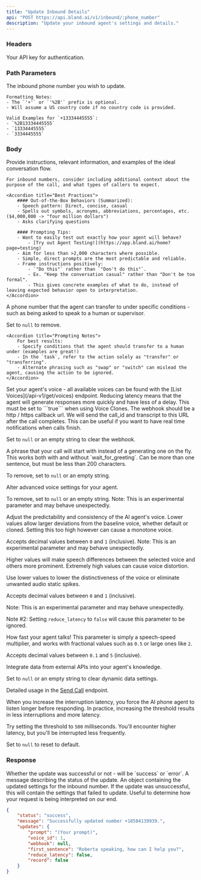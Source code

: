 ```yaml
---
title: "Update Inbound Details"
api: "POST https://api.bland.ai/v1/inbound/:phone_number"
description: "Update your inbound agent's settings and details."
---
```


### Headers

<ParamField header="authorization" type="string" required>
  Your API key for authentication.
</ParamField>

### Path Parameters

<ParamField path="phone_number" type="string">
    The inbound phone number you wish to update. 
    
    Formatting Notes:
    - The `'+'` or `'%2B'` prefix is optional.
    - Will assume a US country code if no country code is provided.

    Valid Examples for `+13334445555`:
    - `%2B13334445555`
    - `13334445555`
    - `3334445555`
</ParamField>

### Body

<ParamField body="prompt" type="string" required>
    Provide instructions, relevant information, and examples of the ideal conversation flow. 

    For inbound numbers, consider including additional context about the purpose of the call, and what types of callers to expect.

    <Accordion title="Best Practices">
        #### Out-of-the-Box Behaviors (Summarized):
        - Speech pattern: Direct, concise, casual
        - Spells out symbols, acronyms, abbreviations, percentages, etc. ($4,000,000 -> "four million dollars")
        - Asks clarifying questions

        #### Prompting Tips:
        - Want to easily test out exactly how your agent will behave?
            - [Try out Agent Testing!](https://app.bland.ai/home?page=testing)
        - Aim for less than >2,000 characters where possible.
        - Simple, direct prompts are the most predictable and reliable.
        - Frame instructions positively: 
            - `"Do this"` rather than `"Don't do this"`. 
            - Ex. "Keep the conversation casual" rather than "Don't be too formal".
            - This gives concrete examples of what to do, instead of leaving expected behavior open to interpretation.
    </Accordion>
</ParamField>

<ParamField body="transfer_phone_number" type="string">
  A phone number that the agent can transfer to under specific conditions - such as being asked to speak to a human or supervisor.

  Set to `null` to remove.

    <Accordion title="Prompting Notes">
        For best results:
        - Specify conditions that the agent should transfer to a human under (examples are great!)
        - In the `task`, refer to the action solely as "transfer" or "transferring".
        - Alternate phrasing such as "swap" or "switch" can mislead the agent, causing the action to be ignored.
    </Accordion>
</ParamField>

<ParamField body="voice_id" type="integer">
  Set your agent's voice - all available voices can be found with the [List Voices](/api-v1/get/voices) endpoint.
</ParamField>

<ParamField body="reduce_latency" type="boolean" default="true">
  Reducing latency means that the agent will generate responses more quickly and have less of a delay. This must be set to ```true``` when using Voice Clones.
</ParamField>

<ParamField body="webhook" type="string">
  The webhook should be a http / https callback url. We will send the call_id
  and transcript to this URL after the call completes. This can be useful if you
  want to have real time notifications when calls finish.

  Set to `null` or an empty string to clear the webhook.
</ParamField>

<ParamField body="first_sentence" type="string">
  A phrase that your call will start with instead of a generating one on the fly. This works both with and without `wait_for_greeting`. Can be more than one sentence, but must be less than 200 characters.

  To remove, set to `null` or an empty string.
</ParamField>

<ResponseField name="voice_settings" type="Voice Settings Object">
  Alter advanced voice settings for your agent.

  To remove, set to `null` or an empty string.
  <Expandable title="properties">
  <ParamField body="stability" default="0.8" type="float">
  Note: This is an experimental parameter and may behave unexpectedly.

  Adjust the predictability and consistency of the AI agent's voice. Lower values allow larger deviations from the baseline voice, whether default or cloned. Setting this too high however can cause a monotone voice.

  Accepts decimal values between `0` and `1` (inclusive).
</ParamField>
<ParamField body="similarity" default="0.6" type="float">
  Note: This is an experimental parameter and may behave unexpectedly.

  Higher values will make speech differences between the selected voice and others more prominent. Extremely high values can cause voice distortion.

  Use lower values to lower the distinctiveness of the voice or eliminate unwanted audio static spikes.

  Accepts decimal values between `0` and `1` (inclusive).
</ParamField>

<ParamField body="speed" default="0.85" type="float">
  Note: This is an experimental parameter and may behave unexpectedly.
  
  Note #2: Setting `reduce_latency` to `false` will cause this parameter to be ignored.

  How fast your agent talks! This parameter is simply a speech-speed multiplier, and works with fractional values such as `0.5` or large ones like `2`.

  Accepts decimal values between `0.1` and `5` (inclusive).
</ParamField>

  </Expandable>
</ResponseField>

<ParamField body="dynamic_data" type="object">
  Integrate data from external APIs into your agent's knowledge. 

  Set to `null` or an empty string to clear dynamic data settings.

  Detailed usage in the [Send Call](/api-v1/post/calls) endpoint.
</ParamField>

<ParamField body="interruption_threshold" type="integer (milliseconds)" default={50}>
  When you increase the interruption latency, you force the AI phone agent to listen longer before responding. In practice, increasing the threshold results in less interruptions and more latency.

  Try setting the threshold to `500` milliseconds. You'll encounter higher latency, but you'll be interrupted less frequently.

  Set to `null` to reset to default.
</ParamField>

### Response

<ResponseField name="status" type="string">
  Whether the update was successful or not - will be `success` or `error`.
</ResponseField>

<ResponseField name="message" type="string">
  A message describing the status of the update.
</ResponseField>

<ResponseField name="updates" type="object">
  An object containing the updated settings for the inbound number.
</ResponseField>

<ResponseField name="failed_updates" type="object">
  If the update was unsuccessful, this will contain the settings that failed to update. Useful to determine how your request is being interpreted on our end.
</ResponseField>

<ResponseExample>

```json Response
{
    "status": "success",
    "message": "Successfully updated number +18584139939.",
    "updates": {
        "prompt": "(Your prompt)",
        "voice_id": 1,
        "webhook": null,
        "first_sentence": "Roberta speaking, how can I help you?",
        "reduce_latency": false,
        "record": false
    }
}
```

</ResponseExample>

